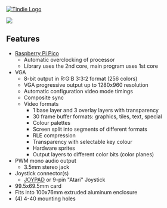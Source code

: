 <a href="https://www.tindie.com/stores/land_boards/" >
<img src="http://land-boards.com/tindie/tindie-larges-v2.png" alt="Tindie Logo">
</img></a>

<img src="http://land-boards.com/blwiki/images/5/56/PicoVGA01_P1080468-720px.jpg"></img>

== Features ==

* [http://land-boards.com/blwiki/index.php?title=Raspberry_Pi_Pico Raspberry Pi Pico]
** Automatic overclocking of processor
** Library uses the 2nd core, main program uses 1st core
* VGA
** 8-bit output in R:G:B 3:3:2 format (256 colors)
** VGA progressive output up to 1280x960 resolution
** Automatic configuration video mode timings
** Composite sync
** Video formats
*** 1 base layer and 3 overlay layers with transparency
*** 30 frame buffer formats: graphics, tiles, text, special
*** Colour palettes
*** Screen split into segments of different formats
*** RLE compression
*** Transparency with selectable key colour
*** Hardware sprites
*** Output layers to different color bits (color planes)
* PWM mono audio output
** 3.5mm stereo jack
* Joystick connector(s)
** [http://land-boards.com/blwiki/index.php?title=JOYPAD JOYPAD] or 9-pin "Atari" Joystick
* 99.5x69.5mm card
* Fits into 100x76mm extruded aluminum enclosure
* (4) 4-40 mounting holes
